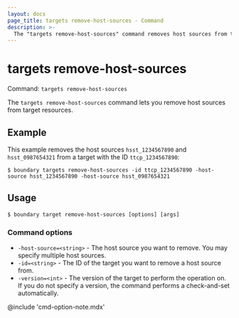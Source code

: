 ```yaml
---
layout: docs
page_title: targets remove-host-sources - Command
description: >-
  The "targets remove-host-sources" command removes host sources from target resources.
---
```


# targets remove-host-sources

Command: `targets remove-host-sources`

The `targets remove-host-sources` command lets you remove host sources from target resources.

## Example

This example removes the host sources `hsst_1234567890` and `hsst_0987654321` from a target with the ID `ttcp_1234567890`:

```shell-session
$ boundary targets remove-host-sources -id ttcp_1234567890 -host-source hsst_1234567890 -host-source hsst_0987654321
```

## Usage

<CodeBlockConfig hideClipboard>

```shell-session
$ boundary target remove-host-sources [options] [args]
```

</CodeBlockConfig>

### Command options

- `-host-source=<string>` -  The host source you want to remove.
You may specify multiple host sources.
- `-id=<string>` - The ID of the target you want to remove a host source from.
- `-version=<int>` - The version of the target to perform the operation on.
If you do not specify a version, the command performs a check-and-set automatically.

@include 'cmd-option-note.mdx'
